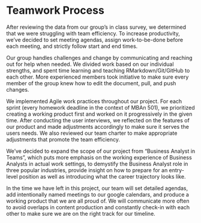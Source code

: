 # Teamwork Process

After reviewing the data from our group’s in class survey, we determined that we were struggling with team efficiency. To increase productivity, we’ve decided to set meeting agendas, assign work-to-be-done before each meeting, and strictly follow start and end times. 

Our group handles challenges and change by communicating and reaching out for help when needed. We divided work based on our individual strengths, and spent time learning and teaching RMarkdown/Git/GitHub to each other. More experienced members took initiative to make sure every member of  the group knew how to edit the document, pull, and push changes.

We implemented Agile work practices throughout our project. For each sprint (every homework deadline in the context of MBAn 501), we prioritized creating a working product first and worked on it progressively in the given time. After conducting the user interviews, we reflected on the features of our product and made adjustments accordingly to make sure it serves the users needs. We also reviewed our team charter to make appropriate adjustments that promote the team efficiency. 

We’ve decided to expand the scope of our project from “Business Analyst in Teams”, which puts more emphasis on the working experience of Business Analysts in actual work settings, to demystify the Business Analyst role in three popular industries, provide insight on how to prepare for an entry-level position as well as introducing what the career trajectory looks like.

In the time we have left in this project, our team will set detailed agendas, add intentionally named meetings to our google calendars, and produce a working product that we are all proud of. We will communicate more often to avoid overlaps in content production and constantly check-in with each other to make sure we are on the right track for our timeline.